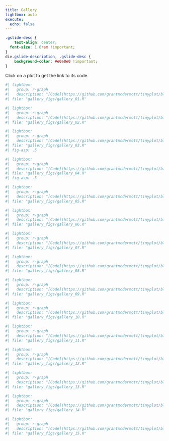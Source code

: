 ```yaml
---
title: Gallery
lightbox: auto
execute:
  echo: false
---
```


```css
.gslide-desc {
	text-align: center;
  font-size: 1.6rem !important;
}
div.gslide-description, .gslide-desc {
	background-color: #e0e0e0 !important;
}
```

Click on a plot to get the link to its code.

::: {layout-ncol=2}

```r
#| lightbox:
#|   group: r-graph
#|   description: "[Code](https://github.com/grantmcdermott/tinyplot/blob/main/vignettes/gallery_figs/gallery_01.R)"
#| file: "gallery_figs/gallery_01.R"
```

```r
#| lightbox:
#|   group: r-graph
#|   description: "[Code](https://github.com/grantmcdermott/tinyplot/blob/main/vignettes/gallery_figs/gallery_02.R)"
#| file: "gallery_figs/gallery_02.R"
```

```r
#| lightbox:
#|   group: r-graph
#|   description: "[Code](https://github.com/grantmcdermott/tinyplot/blob/main/vignettes/gallery_figs/gallery_03.R)"
#| file: "gallery_figs/gallery_03.R"
#| fig-asp: .5
```

```r
#| lightbox:
#|   group: r-graph
#|   description: "[Code](https://github.com/grantmcdermott/tinyplot/blob/main/vignettes/gallery_figs/gallery_04.R)"
#| file: "gallery_figs/gallery_04.R"
#| fig-asp: .5
```

```r
#| lightbox:
#|   group: r-graph
#|   description: "[Code](https://github.com/grantmcdermott/tinyplot/blob/main/vignettes/gallery_figs/gallery_05.R)"
#| file: "gallery_figs/gallery_05.R"
```

```r
#| lightbox:
#|   group: r-graph
#|   description: "[Code](https://github.com/grantmcdermott/tinyplot/blob/main/vignettes/gallery_figs/gallery_06.R)"
#| file: "gallery_figs/gallery_06.R"
```

```r
#| lightbox:
#|   group: r-graph
#|   description: "[Code](https://github.com/grantmcdermott/tinyplot/blob/main/vignettes/gallery_figs/gallery_07.R)"
#| file: "gallery_figs/gallery_07.R"
```

```r
#| lightbox:
#|   group: r-graph
#|   description: "[Code](https://github.com/grantmcdermott/tinyplot/blob/main/vignettes/gallery_figs/gallery_08.R)"
#| file: "gallery_figs/gallery_08.R"
```

```r
#| lightbox:
#|   group: r-graph
#|   description: "[Code](https://github.com/grantmcdermott/tinyplot/blob/main/vignettes/gallery_figs/gallery_09.R)"
#| file: "gallery_figs/gallery_09.R"
```

```r
#| lightbox:
#|   group: r-graph
#|   description: "[Code](https://github.com/grantmcdermott/tinyplot/blob/main/vignettes/gallery_figs/gallery_10.R)"
#| file: "gallery_figs/gallery_10.R"
```

```r
#| lightbox:
#|   group: r-graph
#|   description: "[Code](https://github.com/grantmcdermott/tinyplot/blob/main/vignettes/gallery_figs/gallery_11.R)"
#| file: "gallery_figs/gallery_11.R"
```

```r
#| lightbox:
#|   group: r-graph
#|   description: "[Code](https://github.com/grantmcdermott/tinyplot/blob/main/vignettes/gallery_figs/gallery_12.R)"
#| file: "gallery_figs/gallery_12.R"
```

```r
#| lightbox:
#|   group: r-graph
#|   description: "[Code](https://github.com/grantmcdermott/tinyplot/blob/main/vignettes/gallery_figs/gallery_13.R)"
#| file: "gallery_figs/gallery_13.R"
```

```r
#| lightbox:
#|   group: r-graph
#|   description: "[Code](https://github.com/grantmcdermott/tinyplot/blob/main/vignettes/gallery_figs/gallery_14.R)"
#| file: "gallery_figs/gallery_14.R"
```

```r
#| lightbox:
#|   group: r-graph
#|   description: "[Code](https://github.com/grantmcdermott/tinyplot/blob/main/vignettes/gallery_figs/gallery_15.R)"
#| file: "gallery_figs/gallery_15.R"
```

:::
